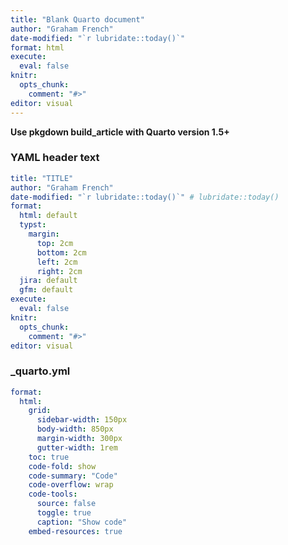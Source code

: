 ```yaml
---
title: "Blank Quarto document"
author: "Graham French"
date-modified: "`r lubridate::today()`"
format: html
execute: 
  eval: false
knitr:
  opts_chunk:
    comment: "#>"
editor: visual
---
```


**Use pkgdown build_article with Quarto version 1.5+**

### YAML header text

``` yaml
title: "TITLE"
author: "Graham French"
date-modified: "`r lubridate::today()`" # lubridate::today()
format: 
  html: default
  typst:
    margin:
      top: 2cm
      bottom: 2cm
      left: 2cm
      right: 2cm
  jira: default
  gfm: default
execute: 
  eval: false
knitr:
  opts_chunk:
    comment: "#>"
editor: visual
```

### \_quarto.yml

``` yaml
format:
  html:
    grid:
      sidebar-width: 150px
      body-width: 850px
      margin-width: 300px
      gutter-width: 1rem
    toc: true
    code-fold: show
    code-summary: "Code"
    code-overflow: wrap
    code-tools:
      source: false
      toggle: true
      caption: "Show code"
    embed-resources: true
```
